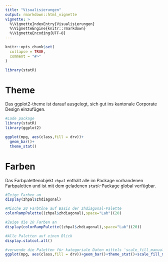 ```yaml
---
title: "Visualisierungen"
output: rmarkdown::html_vignette
vignette: >
  %\VignetteIndexEntry{Visualisierungen}
  %\VignetteEngine{knitr::rmarkdown}
  %\VignetteEncoding{UTF-8}
---
```


```r
knitr::opts_chunk$set(
  collapse = TRUE,
  comment = "#>"
)
```

```r
library(statR)
```


# Theme

Das ggplot2-theme ist darauf ausgelegt, sich gut ins kantonale Corporate Design einzufügen. 

```r
#Lade package
library(statR)
library(ggplot2)

ggplot(mpg, aes(class,fill = drv))+
  geom_bar()+
  theme_stat()
```

# Farben

Das Farbpalettenobjekt `zhpal` enthält alle im Package vorhandenen Farbpaletten und ist mit dem geladenen `statR`-Package global verfügbar. 

```r
#Zeige Farben an
display(zhpal$zhdiagonal)

#Mische 20 Farbtöne auf Basis der zhdiagonal-Palette
colorRampPalette((zhpal$zhdiagonal),space="Lab")(20)

#Zeige die 20 Farben an
display(colorRampPalette((zhpal$zhdiagonal),space="Lab")(20))

#Alle Paletten auf einen Blick
display.statcol.all()

#verwende die Paletten für kategoriale Daten mittels 'scale_fill_manual'
ggplot(mpg, aes(class,fill = drv))+geom_bar()+theme_stat()+scale_fill_manual(values=zhpal$zhblue)

```
